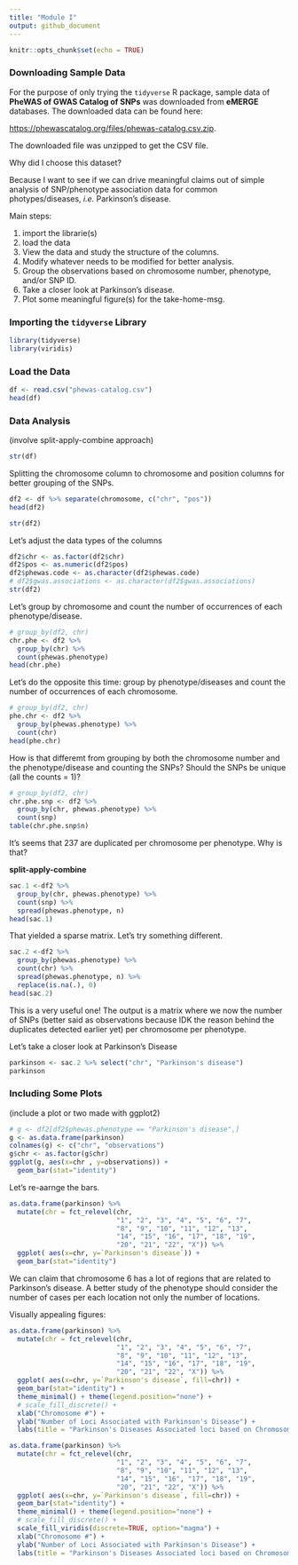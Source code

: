 ```yaml
---
title: "Module I"
output: github_document
---
```


```r
knitr::opts_chunk$set(echo = TRUE)
```

### Downloading Sample Data

For the purpose of only trying the `tidyverse` R package, sample data of **PheWAS of GWAS Catalog of SNPs** was downloaded from **eMERGE** databases. The downloaded data can be found here: 

<https://phewascatalog.org/files/phewas-catalog.csv.zip>. 

The downloaded file was unzipped to get the CSV file.

Why did I choose this dataset? 

Because I want to see if we can drive meaningful claims out of simple analysis of SNP/phenotype association data for common photypes/diseases, *i.e.* Parkinson's disease. 

Main steps:

1. import the librarie(s)
2. load the data
3. View the data and study the structure of the columns.
4. Modify whatever needs to be modified for better analysis.
5. Group the observations based on chromosome number, phenotype, and/or SNP ID. 
6. Take a closer look at Parkinson's disease.
7. Plot some meaningful figure(s)  for the take-home-msg.

### Importing the `tidyverse` Library

```r
library(tidyverse)
library(viridis)
```

### Load the Data

```r
df <- read.csv("phewas-catalog.csv")
head(df)
```


### Data Analysis
(involve split-apply-combine approach)

```r
str(df)
```

Splitting the chromosome column to chromosome and position columns for better grouping of the SNPs.
```r
df2 <- df %>% separate(chromosome, c("chr", "pos"))
head(df2)
```

```r
str(df2)
```

Let's adjust the data types of the columns

```r
df2$chr <- as.factor(df2$chr)
df2$pos <- as.numeric(df2$pos)
df2$phewas.code <- as.character(df2$phewas.code)
# df2$gwas.associations <- as.character(df2$gwas.associations)
str(df2)
```

Let's group by chromosome and count the number of occurrences of each phenotype/disease.
```r
# group_by(df2, chr)
chr.phe <- df2 %>% 
  group_by(chr) %>%
  count(phewas.phenotype)
head(chr.phe)
```
Let's do the opposite this time: group by phenotype/diseases and count the number of occurrences of each chromosome.
```r
# group_by(df2, chr)
phe.chr <- df2 %>% 
  group_by(phewas.phenotype) %>%
  count(chr)
head(phe.chr)
```
How is that differemt from grouping by both the chromosome number and the phenotype/disease and counting the SNPs? Should the SNPs be unique (all the counts = 1)?
```r
# group_by(df2, chr)
chr.phe.snp <- df2 %>% 
  group_by(chr, phewas.phenotype) %>%
  count(snp)
table(chr.phe.snp$n)
```
It's seems that 237 are duplicated per chromosome per phenotype. Why is that? 

**split-apply-combine**
```r
sac.1 <-df2 %>% 
  group_by(chr, phewas.phenotype) %>% 
  count(snp) %>% 
  spread(phewas.phenotype, n)
head(sac.1)
```
That yielded a sparse matrix. Let's try something different.

```r
sac.2 <-df2 %>% 
  group_by(phewas.phenotype) %>% 
  count(chr) %>% 
  spread(phewas.phenotype, n) %>% 
  replace(is.na(.), 0)
head(sac.2)
```
This is a very useful one! The output is a matrix where we now the number of SNPs (better said as observations because IDK the reason behind the duplicates detected earlier yet) per chromosome per phenotype. 

Let's take a closer look at Parkinson's Disease

```r
parkinson <- sac.2 %>% select("chr", "Parkinson's disease")
parkinson
```


### Including Some Plots
(include a plot or two made with ggplot2)


```r
# g <- df2[df2$phewas.phenotype == "Parkinson's disease",]
g <- as.data.frame(parkinson)
colnames(g) <- c("chr", "observations")
g$chr <- as.factor(g$chr)
ggplot(g, aes(x=chr , y=observations)) +
  geom_bar(stat="identity")
```

Let's re-aarnge the bars.

```r
as.data.frame(parkinson) %>%
  mutate(chr = fct_relevel(chr, 
                           "1", "2", "3", "4", "5", "6", "7",
                           "8", "9", "10", "11", "12", "13",
                           "14", "15", "16", "17", "18", "19",
                           "20", "21", "22", "X")) %>%
  ggplot( aes(x=chr, y=`Parkinson's disease`)) +
  geom_bar(stat="identity")
```

We can claim that chromosome 6 has a lot of regions that are related to Parkinson's disease. A better study of the phenotype should consider the number of cases per each location not only the number of locations. 

Visually appealing figures:

```r
as.data.frame(parkinson) %>%
  mutate(chr = fct_relevel(chr, 
                           "1", "2", "3", "4", "5", "6", "7",
                           "8", "9", "10", "11", "12", "13",
                           "14", "15", "16", "17", "18", "19",
                           "20", "21", "22", "X")) %>%
  ggplot( aes(x=chr, y=`Parkinson's disease`, fill=chr)) +
  geom_bar(stat="identity") +
  theme_minimal() + theme(legend.position="none") +
  # scale_fill_discrete() + 
  xlab("Chromosome #") +
  ylab("Number of Loci Associated with Parkinson's Disease") + 
  labs(title = "Parkinson's Diseases Associated loci based on Chromosome Number") 
```

```r
as.data.frame(parkinson) %>%
  mutate(chr = fct_relevel(chr, 
                           "1", "2", "3", "4", "5", "6", "7",
                           "8", "9", "10", "11", "12", "13",
                           "14", "15", "16", "17", "18", "19",
                           "20", "21", "22", "X")) %>%
  ggplot( aes(x=chr, y=`Parkinson's disease`, fill=chr)) +
  geom_bar(stat="identity") +
  theme_minimal() + theme(legend.position="none") +
  # scale_fill_discrete() + 
  scale_fill_viridis(discrete=TRUE, option="magma") +
  xlab("Chromosome #") +
  ylab("Number of Loci Associated with Parkinson's Disease") + 
  labs(title = "Parkinson's Diseases Associated loci based on Chromosome Number") 
```